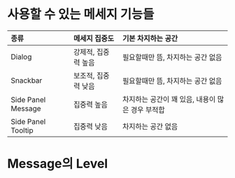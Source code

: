 
# 사용할 수 있는 메세지 기능들

<SnackbarProvider>
    <MessageTypesExample width={width} height={500} />
</SnackbarProvider>

|종류                |메세지 집중도       |기본 차지하는 공간                       |
|:------------------|:---------------|:-----------------------------------|
|Dialog             |강제적, 집중력 높음  |필요할때만 뜸, 차지하는 공간 없음            |
|Snackbar           |보조적, 집중력 낮음  |필요할때만 뜸, 차지하는 공간 없음            |
|Side Panel Message |집중력 높음        |차지하는 공간이 꽤 있음, 내용이 많은 경우 부적합 |
|Side Panel Tooltip |집중력 낮음        |차지하는 공간 없음                       |

# Message의 Level

<SnackbarProvider>
  <MessageLevelExample width={width} height={500} />
</SnackbarProvider>